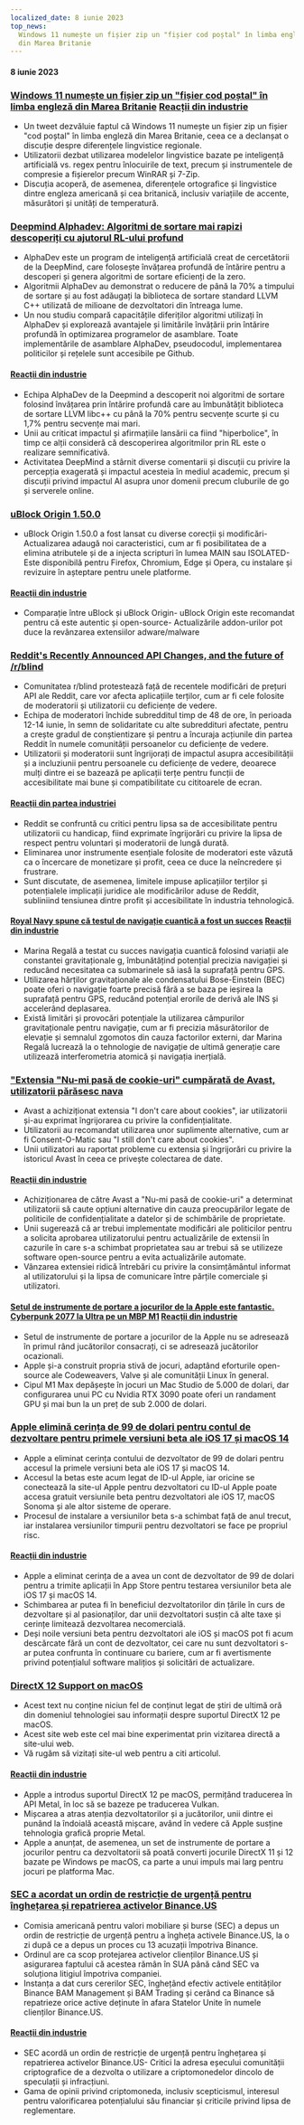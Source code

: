 ```yaml
---
localized_date: 8 iunie 2023
top_news:
  Windows 11 numește un fișier zip un "fișier cod poștal" în limba engleză
  din Marea Britanie
---
```




<CallToAction />

<Steps>

#### 8 iunie 2023

### [Windows 11 numește un fișier zip un "fișier cod poștal" în limba engleză din Marea Britanie](https://twitter.com/JymFox/status/1665799627377975300) [Reacții din industrie](http://news.ycombinator.com/item?id=36231313)

- Un tweet dezvăluie faptul că Windows 11 numește un fișier zip un fișier "cod poștal" în limba engleză din Marea Britanie, ceea ce a declanșat o discuție despre diferențele lingvistice regionale.
- Utilizatorii dezbat utilizarea modelelor lingvistice bazate pe inteligență artificială vs. regex pentru înlocuirile de text, precum și instrumentele de compresie a fișierelor precum WinRAR și 7-Zip.
- Discuția acoperă, de asemenea, diferențele ortografice și lingvistice dintre engleza americană și cea britanică, inclusiv variațiile de accente, măsurători și unități de temperatură.

### [Deepmind Alphadev: Algoritmi de sortare mai rapizi descoperiți cu ajutorul RL-ului profund](https://www.nature.com/articles/s41586-023-06004-9)

- AlphaDev este un program de inteligență artificială creat de cercetătorii de la DeepMind, care folosește învățarea profundă de întărire pentru a descoperi și genera algoritmi de sortare eficienți de la zero.
- Algoritmii AlphaDev au demonstrat o reducere de până la 70% a timpului de sortare și au fost adăugați la biblioteca de sortare standard LLVM C++ utilizată de milioane de dezvoltatori din întreaga lume.
- Un nou studiu compară capacitățile diferiților algoritmi utilizați în AlphaDev și explorează avantajele și limitările învățării prin întărire profundă în optimizarea programelor de asamblare. Toate implementările de asamblare AlphaDev, pseudocodul, implementarea politicilor și rețelele sunt accesibile pe Github.

#### [Reacții din industrie](http://news.ycombinator.com/item?id=36228125)

- Echipa AlphaDev de la Deepmind a descoperit noi algoritmi de sortare folosind învățarea prin întărire profundă care au îmbunătățit biblioteca de sortare LLVM libc++ cu până la 70% pentru secvențe scurte și cu 1,7% pentru secvențe mai mari.
- Unii au criticat impactul și afirmațiile lansării ca fiind "hiperbolice", în timp ce alții consideră că descoperirea algoritmilor prin RL este o realizare semnificativă.
- Activitatea DeepMind a stârnit diverse comentarii și discuții cu privire la percepția exagerată și impactul acesteia în mediul academic, precum și discuții privind impactul AI asupra unor domenii precum cluburile de go și serverele online.

### [uBlock Origin 1.50.0](https://github.com/gorhill/uBlock/releases/tag/1.50.0)

- uBlock Origin 1.50.0 a fost lansat cu diverse corecții și modificări- Actualizarea adaugă noi caracteristici, cum ar fi posibilitatea de a elimina atributele și de a injecta scripturi în lumea MAIN sau ISOLATED- Este disponibilă pentru Firefox, Chromium, Edge și Opera, cu instalare și revizuire în așteptare pentru unele platforme.

#### [Reacții din industrie](http://news.ycombinator.com/item?id=36227411)

- Comparație între uBlock și uBlock Origin- uBlock Origin este recomandat pentru că este autentic și open-source- Actualizările addon-urilor pot duce la revânzarea extensiilor adware/malware

### [Reddit's Recently Announced API Changes, and the future of /r/blind](https://old.reddit.com/r/Blind/comments/13zr8h2/reddits_recently_announced_api_changes_and_the/)

- Comunitatea r/blind protestează față de recentele modificări de prețuri API ale Reddit, care vor afecta aplicațiile terților, cum ar fi cele folosite de moderatorii și utilizatorii cu deficiențe de vedere.
- Echipa de moderatori închide subredditul timp de 48 de ore, în perioada 12-14 iunie, în semn de solidaritate cu alte subreddituri afectate, pentru a crește gradul de conștientizare și pentru a încuraja acțiunile din partea Reddit în numele comunității persoanelor cu deficiențe de vedere.
- Utilizatorii și moderatorii sunt îngrijorați de impactul asupra accesibilității și a incluziunii pentru persoanele cu deficiențe de vedere, deoarece mulți dintre ei se bazează pe aplicații terțe pentru funcții de accesibilitate mai bune și compatibilitate cu cititoarele de ecran.

#### [Reacții din partea industriei](http://news.ycombinator.com/item?id=36231016)

- Reddit se confruntă cu critici pentru lipsa sa de accesibilitate pentru utilizatorii cu handicap, fiind exprimate îngrijorări cu privire la lipsa de respect pentru voluntari și moderatorii de lungă durată.
- Eliminarea unor instrumente esențiale folosite de moderatori este văzută ca o încercare de monetizare și profit, ceea ce duce la neîncredere și frustrare.
- Sunt discutate, de asemenea, limitele impuse aplicațiilor terților și potențialele implicații juridice ale modificărilor aduse de Reddit, subliniind tensiunea dintre profit și accesibilitate în industria tehnologică.

#### [Royal Navy spune că testul de navigație cuantică a fost un succes](https://thequantuminsider.com/2023/06/06/royal-navy-says-quantum-navigation-test-a-success/) [Reacții din industrie](http://news.ycombinator.com/item?id=36222625)

- Marina Regală a testat cu succes navigația cuantică folosind variații ale constantei gravitaționale g, îmbunătățind potențial precizia navigației și reducând necesitatea ca submarinele să iasă la suprafață pentru GPS.
- Utilizarea hărților gravitaționale ale condensatului Bose-Einstein (BEC) poate oferi o navigație foarte precisă fără a se baza pe ieșirea la suprafață pentru GPS, reducând potențial erorile de derivă ale INS și accelerând deplasarea.
- Există limitări și provocări potențiale la utilizarea câmpurilor gravitaționale pentru navigație, cum ar fi precizia măsurătorilor de elevație și semnalul zgomotos din cauza factorilor externi, dar Marina Regală lucrează la o tehnologie de navigație de ultimă generație care utilizează interferometria atomică și navigația inerțială.

### ["Extensia "Nu-mi pasă de cookie-uri" cumpărată de Avast, utilizatorii părăsesc nava](https://addons.mozilla.org/en-US/firefox/addon/i-dont-care-about-cookies/reviews/?score=1&utm_content=addons-manager-reviews-link&utm_medium=firefox-browser&utm_source=firefox-browser)

- Avast a achiziționat extensia "I don't care about cookies", iar utilizatorii și-au exprimat îngrijorarea cu privire la confidențialitate.
- Utilizatorii au recomandat utilizarea unor suplimente alternative, cum ar fi Consent-O-Matic sau "I still don't care about cookies".
- Unii utilizatori au raportat probleme cu extensia și îngrijorări cu privire la istoricul Avast în ceea ce privește colectarea de date.

#### [Reacții din industrie](http://news.ycombinator.com/item?id=36233068)

- Achiziționarea de către Avast a "Nu-mi pasă de cookie-uri" a determinat utilizatorii să caute opțiuni alternative din cauza preocupărilor legate de politicile de confidențialitate a datelor și de schimbările de proprietate.
- Unii sugerează că ar trebui implementate modificări ale politicilor pentru a solicita aprobarea utilizatorului pentru actualizările de extensii în cazurile în care s-a schimbat proprietatea sau ar trebui să se utilizeze software open-source pentru a evita actualizările automate.
- Vânzarea extensiei ridică întrebări cu privire la consimțământul informat al utilizatorului și la lipsa de comunicare între părțile comerciale și utilizatori.

#### [Setul de instrumente de portare a jocurilor de la Apple este fantastic. Cyberpunk 2077 la Ultra pe un MBP M1](https://twitter.com/isaacmarovitz/status/1666209780031971341) [Reacții din industrie](http://news.ycombinator.com/item?id=36223927)

- Setul de instrumente de portare a jocurilor de la Apple nu se adresează în primul rând jucătorilor consacrați, ci se adresează jucătorilor ocazionali.
- Apple și-a construit propria stivă de jocuri, adaptând eforturile open-source ale Codeweavers, Valve și ale comunității Linux în general.
- Cipul M1 Max depășește în jocuri un Mac Studio de 5.000 de dolari, dar configurarea unui PC cu Nvidia RTX 3090 poate oferi un randament GPU și mai bun la un preț de sub 2.000 de dolari.

### [Apple elimină cerința de 99 de dolari pentru contul de dezvoltare pentru primele versiuni beta ale iOS 17 și macOS 14](https://arstechnica.com/gadgets/2023/06/how-to-install-ios-17-and-macos-14-developer-betas-now-that-anyone-can-do-it/)

- Apple a eliminat cerința contului de dezvoltator de 99 de dolari pentru accesul la primele versiuni beta ale iOS 17 și macOS 14.
- Accesul la betas este acum legat de ID-ul Apple, iar oricine se conectează la site-ul Apple pentru dezvoltatori cu ID-ul Apple poate accesa gratuit versiunile beta pentru dezvoltatori ale iOS 17, macOS Sonoma și ale altor sisteme de operare.
- Procesul de instalare a versiunilor beta s-a schimbat față de anul trecut, iar instalarea versiunilor timpurii pentru dezvoltatori se face pe propriul risc.

#### [Reacții din industrie](http://news.ycombinator.com/item?id=36230839)

- Apple a eliminat cerința de a avea un cont de dezvoltator de 99 de dolari pentru a trimite aplicații în App Store pentru testarea versiunilor beta ale iOS 17 și macOS 14.
- Schimbarea ar putea fi în beneficiul dezvoltatorilor din țările în curs de dezvoltare și al pasionaților, dar unii dezvoltatori susțin că alte taxe și cerințe limitează dezvoltarea necomercială.
- Deși noile versiuni beta pentru dezvoltatori ale iOS și macOS pot fi acum descărcate fără un cont de dezvoltator, cei care nu sunt dezvoltatori s-ar putea confrunta în continuare cu bariere, cum ar fi avertismente privind potențialul software malițios și solicitări de actualizare.

### [DirectX 12 Support on macOS](https://twitter.com/andytizer/status/1666131239575728130)

- Acest text nu conține niciun fel de conținut legat de știri de ultimă oră din domeniul tehnologiei sau informații despre suportul DirectX 12 pe macOS.
- Acest site web este cel mai bine experimentat prin vizitarea directă a site-ului web.
- Vă rugăm să vizitați site-ul web pentru a citi articolul.

#### [Reacții din industrie](http://news.ycombinator.com/item?id=36222266)

- Apple a introdus suportul DirectX 12 pe macOS, permițând traducerea în API Metal, în loc să se bazeze pe traducerea Vulkan.
- Mișcarea a atras atenția dezvoltatorilor și a jucătorilor, unii dintre ei punând la îndoială această mișcare, având în vedere că Apple susține tehnologia grafică proprie Metal.
- Apple a anunțat, de asemenea, un set de instrumente de portare a jocurilor pentru ca dezvoltatorii să poată converti jocurile DirectX 11 și 12 bazate pe Windows pe macOS, ca parte a unui impuls mai larg pentru jocuri pe platforma Mac.

### [SEC a acordat un ordin de restricție de urgență pentru înghețarea și repatrierea activelor Binance.US](https://www.kitco.com/news/2023-06-07/SEC-granted-emergency-restraining-order-to-freeze-repatriate-Binance-US-assets.html)

- Comisia americană pentru valori mobiliare și burse (SEC) a depus un ordin de restricție de urgență pentru a îngheța activele Binance.US, la o zi după ce a depus un proces cu 13 acuzații împotriva Binance.
- Ordinul are ca scop protejarea activelor clienților Binance.US și asigurarea faptului că acestea rămân în SUA până când SEC va soluționa litigiul împotriva companiei.
- Instanța a dat curs cererilor SEC, înghețând efectiv activele entităților Binance BAM Management și BAM Trading și cerând ca Binance să repatrieze orice active deținute în afara Statelor Unite în numele clienților Binance.US.

#### [Reacții din industrie](http://news.ycombinator.com/item?id=36235143)

- SEC acordă un ordin de restricție de urgență pentru înghețarea și repatrierea activelor Binance.US- Critici la adresa eșecului comunității criptografice de a dezvolta o utilizare a criptomonedelor dincolo de speculații și infracțiuni.
- Gama de opinii privind criptomoneda, inclusiv scepticismul, interesul pentru valorificarea potențialului său financiar și criticile privind lipsa de reglementare.

</Steps>
